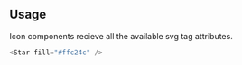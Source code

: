 ## Usage

Icon components recieve all the available svg tag attributes.

```javascript reactLive=true hasComponent=false hasIcon=true
<Star fill="#ffc24c" />
```
